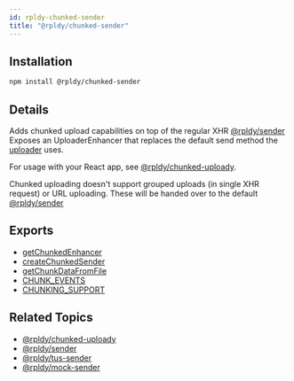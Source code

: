 ```yaml
---
id: rpldy-chunked-sender
title: "@rpldy/chunked-sender"
---
```


## Installation

```bash npm2yarn
npm install @rpldy/chunked-sender
```

## Details

Adds chunked upload capabilities on top of the regular XHR [@rpldy/sender](rpldy-sender)
Exposes an UploaderEnhancer that replaces the default send method the [uploader](../uploader) uses.

For usage with your React app, see [@rpldy/chunked-uploady](rpldy-chunked-uploady).

Chunked uploading doesn't support grouped uploads (in single XHR request) or URL uploading.
These will be handed over to the default [@rpldy/sender](rpldy-sender)

## Exports

* [getChunkedEnhancer](../api/enhancers/getChunkedEnhancer)
* [createChunkedSender](../api/senders/chunkedSender)
* [getChunkDataFromFile](../api/utils/getChunkDataFromFile)
* [CHUNK_EVENTS](../api/events#chunk-events)
* [CHUNKING_SUPPORT](../api/constants#chunkingSupport)

## Related Topics

* [@rpldy/chunked-uploady](rpldy-chunked-uploady)
* [@rpldy/sender](rpldy-sender)
* [@rpldy/tus-sender](tus-sender)
* [@rpldy/mock-sender](mock-sender)
